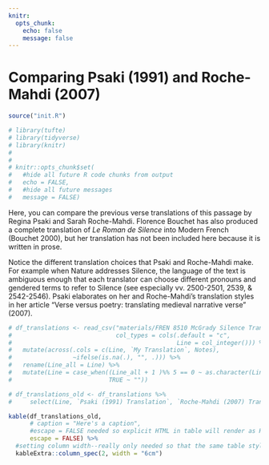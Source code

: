 ```yaml
---
knitr:
  opts_chunk:
    echo: false
    message: false
---
```


# Comparing Psaki (1991) and Roche-Mahdi (2007)

```r
source("init.R")
```


```r
# library(tufte)
# library(tidyverse)
# library(knitr)
# 
# 
# knitr::opts_chunk$set(
#   #hide all future R code chunks from output
#   echo = FALSE,
#   #hide all future messages
#   message = FALSE)
```


Here, you can compare the previous verse translations of this passage by Regina Psaki and Sarah Roche-Mahdi. Florence Bouchet has also produced a complete translation of _Le Roman de Silence_ into Modern French (Bouchet 2000), but her translation has not been included here because it is written in prose. 

Notice the different translation choices that Psaki and Roche-Mahdi make. For example when Nature addresses Silence, the language of the text is ambiguous enough that each translator can choose different pronouns and gendered terms to refer to Silence (see especially vv. 2500-2501, 2539, & 2542-2546). Psaki elaborates on her and Roche-Mahdi's translation styles in her article "Verse versus poetry: translating medieval narrative verse" (2007).


```r

# df_translations <- read_csv("materials/FREN 8510 McGrady Silence Translations - Sheet1.csv", 
#                             col_types = cols(.default = "c",
#                                              Line = col_integer())) %>% 
#   mutate(across(.cols = c(Line, `My Translation`, Notes), 
#                 ~ifelse(is.na(.), "", .))) %>%
#   rename(Line_all = Line) %>%
#   mutate(Line = case_when((Line_all + 1 )%% 5 == 0 ~ as.character(Line_all),
#                           TRUE ~ ""))

```



```r

# df_translations_old <- df_translations %>% 
#     select(Line, `Psaki (1991) Translation`, `Roche-Mahdi (2007) Translation`)

kable(df_translations_old, 
      # caption = "Here's a caption", 
      #escape = FALSE needed so explicit HTML in table will render as HTML
      escape = FALSE) %>% 
  #setting column width--really only needed so that the same table style is applied here as on the next page. not sure why
  kableExtra::column_spec(2, width = "6cm")


```


